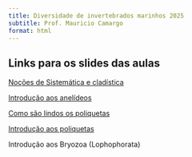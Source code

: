 ```yaml
---
title: Diversidade de invertebrados marinhos 2025
subtitle: Prof. Mauricio Camargo
format: html
---
```


## Links para os slides das aulas

[Noções de Sistemática e cladística](Cladistica.html)

[Introdução aos anelídeos](Intro_Annelida.html)  

[Como são lindos os poliquetas](Lindos_Poliquetas.html)

[Introdução aos poliquetas](Poliquetas.html)

Introdução aos Bryozoa (Lophophorata)


<!--
[Introdução aos Bryozoa (Lophophorata)](Bryozoa.html)
-->

